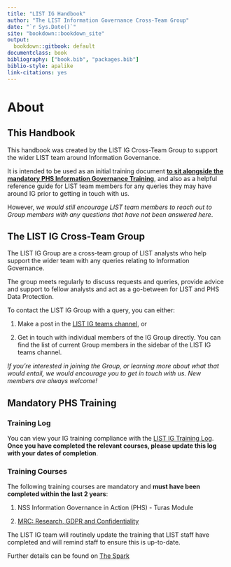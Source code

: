 ```yaml
--- 
title: "LIST IG Handbook"
author: "The LIST Information Governance Cross-Team Group"
date: "`r Sys.Date()`"
site: "bookdown::bookdown_site"
output:
  bookdown::gitbook: default
documentclass: book
bibliography: ["book.bib", "packages.bib"]
biblio-style: apalike
link-citations: yes
---
```


# About

## This Handbook

This handbook was created by the LIST IG Cross-Team Group to support the wider LIST team around Information Governance. 

It is intended to be used as an initial training document [**to sit alongside the mandatory PHS Information Governance Training**](#training), and also as a helpful reference guide for LIST team members for any queries they may have around IG prior to getting in touch with us. 

However, _we would still encourage LIST team members to reach out to Group members with any questions that have not been answered here_.

## The LIST IG Cross-Team Group

The LIST IG Group are a cross-team group of LIST analysts who help support the wider team with any queries relating to Information Governance. 

The group meets regularly to discuss requests and queries, provide advice and support to fellow analysts and act as a go-between for LIST and PHS Data Protection.  

To contact the LIST IG Group with a query, you can either: 

1. Make a post in the [LIST IG teams channel](https://teams.microsoft.com/l/channel/19%3A9a435ecaaa6c4ca8b6a8313223116114%40thread.tacv2/Information%20Governance?groupId=3e609872-2e51-443b-a14c-e1216a3636d0&tenantId=10efe0bd-a030-4bca-809c-b5e6745e499a), or

1. Get in touch with individual members of the IG Group directly. You can find the list of current Group members in the sidebar of the LIST IG teams channel.

_If you're interested in joining the Group, or learning more about what that would entail, we would encourage you to get in touch with us. New members are always welcome!_

## Mandatory PHS Training {#training}

### Training Log

You can view your IG training compliance with the [LIST IG Training Log](https://scottish.sharepoint.com/:x:/r/sites/PHS-LIST/_layouts/15/Doc.aspx?sourcedoc=%7BF39C55E2-B0CB-45AC-86DD-2554D4816407%7D&file=LIST%20IG%20Training.xlsx&action=default&mobileredirect=true). **Once you have completed the relevant courses, please update this log with your dates of completion**. 

### Training Courses

The following training courses are mandatory and **must have been completed within the last 2 years**:  

1. NSS Information Governance in Action (PHS) - Turas Module 

1. [MRC: Research, GDPR and Confidentiality](https://byglearning.co.uk/mrcrsc-lms/course/index.php?categoryid=1)

The LIST IG team will routinely update the training that LIST staff have completed and will remind staff to ensure this is up-to-date. 

Further details can be found on [The Spark](http://spark.publichealthscotland.org/corporate-guidance/information-governance/data-protection/training-and-guidance/) 

